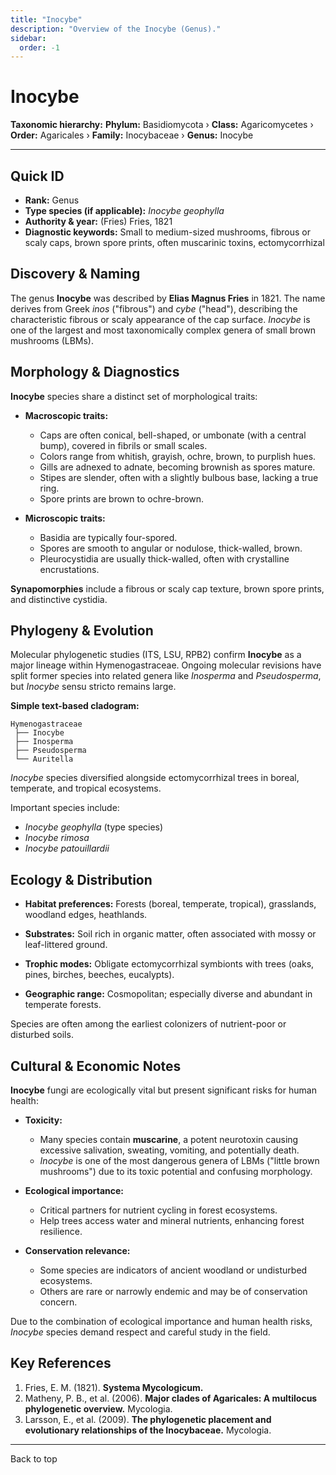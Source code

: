 ```yaml
---
title: "Inocybe"
description: "Overview of the Inocybe (Genus)."
sidebar:
  order: -1
---
```



# Inocybe <Badge variant="note" text="Genus" />

**Taxonomic hierarchy:** **Phylum:** Basidiomycota › **Class:** Agaricomycetes › **Order:** Agaricales › **Family:** Inocybaceae › **Genus:** Inocybe

---

## Quick ID
* **Rank:** Genus  
* **Type species (if applicable):** _Inocybe geophylla_  
* **Authority & year:** (Fries) Fries, 1821  
* **Diagnostic keywords:** Small to medium-sized mushrooms, fibrous or scaly caps, brown spore prints, often muscarinic toxins, ectomycorrhizal  

## Discovery & Naming
The genus **Inocybe** was described by **Elias Magnus Fries** in 1821. The name derives from Greek _inos_ ("fibrous") and _cybe_ ("head"), describing the characteristic fibrous or scaly appearance of the cap surface. _Inocybe_ is one of the largest and most taxonomically complex genera of small brown mushrooms (LBMs).

## Morphology & Diagnostics
**Inocybe** species share a distinct set of morphological traits:

- **Macroscopic traits:**
  - Caps are often conical, bell-shaped, or umbonate (with a central bump), covered in fibrils or small scales.
  - Colors range from whitish, grayish, ochre, brown, to purplish hues.
  - Gills are adnexed to adnate, becoming brownish as spores mature.
  - Stipes are slender, often with a slightly bulbous base, lacking a true ring.
  - Spore prints are brown to ochre-brown.

- **Microscopic traits:**
  - Basidia are typically four-spored.
  - Spores are smooth to angular or nodulose, thick-walled, brown.
  - Pleurocystidia are usually thick-walled, often with crystalline encrustations.

**Synapomorphies** include a fibrous or scaly cap texture, brown spore prints, and distinctive cystidia.

## Phylogeny & Evolution
Molecular phylogenetic studies (ITS, LSU, RPB2) confirm **Inocybe** as a major lineage within Hymenogastraceae. Ongoing molecular revisions have split former species into related genera like _Inosperma_ and _Pseudosperma_, but _Inocybe_ sensu stricto remains large.

**Simple text-based cladogram:**
```
Hymenogastraceae
 ├── Inocybe
 ├── Inosperma
 ├── Pseudosperma
 └── Auritella
```
_Inocybe_ species diversified alongside ectomycorrhizal trees in boreal, temperate, and tropical ecosystems.

Important species include:

- _Inocybe geophylla_ (type species)
- _Inocybe rimosa_
- _Inocybe patouillardii_

## Ecology & Distribution
- **Habitat preferences:** Forests (boreal, temperate, tropical), grasslands, woodland edges, heathlands.
- **Substrates:** Soil rich in organic matter, often associated with mossy or leaf-littered ground.
- **Trophic modes:** Obligate ectomycorrhizal symbionts with trees (oaks, pines, birches, beeches, eucalypts).

- **Geographic range:** Cosmopolitan; especially diverse and abundant in temperate forests.

Species are often among the earliest colonizers of nutrient-poor or disturbed soils.

## Cultural & Economic Notes
**Inocybe** fungi are ecologically vital but present significant risks for human health:

- **Toxicity:**
  - Many species contain **muscarine**, a potent neurotoxin causing excessive salivation, sweating, vomiting, and potentially death.
  - _Inocybe_ is one of the most dangerous genera of LBMs ("little brown mushrooms") due to its toxic potential and confusing morphology.

- **Ecological importance:**
  - Critical partners for nutrient cycling in forest ecosystems.
  - Help trees access water and mineral nutrients, enhancing forest resilience.

- **Conservation relevance:**
  - Some species are indicators of ancient woodland or undisturbed ecosystems.
  - Others are rare or narrowly endemic and may be of conservation concern.

Due to the combination of ecological importance and human health risks, _Inocybe_ species demand respect and careful study in the field.

## Key References
1. Fries, E. M. (1821). **Systema Mycologicum.**  
2. Matheny, P. B., et al. (2006). **Major clades of Agaricales: A multilocus phylogenetic overview.** Mycologia.  
3. Larsson, E., et al. (2009). **The phylogenetic placement and evolutionary relationships of the Inocybaceae.** Mycologia.  

---

<LinkButton href="#top" variant="minimal" icon="arrow-up">
  Back to top
</LinkButton>
